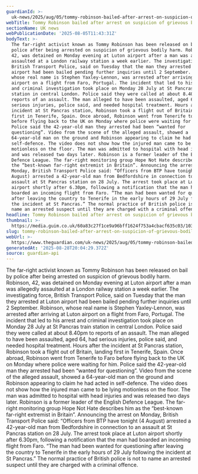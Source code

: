 ```yaml
---
guardianId: >-
  uk-news/2025/aug/05/tommy-robinson-bailed-after-arrest-on-suspicion-of-grievous-bodily-harm
webTitle: Tommy Robinson bailed after arrest on suspicion of grievous bodily harm
sectionName: UK news
webPublicationDate: '2025-08-05T11:43:31Z'
bodyText: >-
  The far-right activist known as Tommy Robinson has been released on bail by
  police after being arrested on suspicion of grievous bodily harm. Robinson,
  42, was detained on Monday evening at Luton airport after a man was allegedly
  assaulted at a London railway station a week earlier. The investigating force,
  British Transport Police, said on Tuesday that the man they arrested at Luton
  airport had been bailed pending further inquiries until 2 September. Robinson,
  whose real name is Stephen Yaxley-Lennon, was arrested after arriving at Luton
  airport on a flight from Faro, Portugal. The incident that led to his arrest
  and criminal investigation took place on Monday 28 July at St Pancras train
  station in central London. Police said they were called at about 8.40pm to
  reports of an assault. The man alleged to have been assaulted, aged 64, had
  serious injuries, police said, and needed hospital treatment. Hours after the
  incident at St Pancras station, Robinson took a flight out of Britain, landing
  first in Tenerife, Spain. Once abroad, Robinson went from Tenerife to Faro
  before flying back to the UK on Monday where police were waiting for him.
  Police said the 42-year-old man they arrested had been “wanted for
  questioning”. Video from the scene of the alleged assault, showed a
  64-year-old man on the ground and Robinson appearing to claim he had acted in
  self-defence. The video does not show how the injured man came to be lying
  motionless on the floor. The man was admitted to hospital with head injuries
  and was released two days later. Robinson is a former leader of the English
  Defence League. The far-right monitoring group Hope Not Hate describes him as
  the “best-known far-right extremist in Britain”. Announcing the arrest on
  Monday, British Transport Police said: “Officers from BTP have tonight (4
  August) arrested a 42-year-old man from Bedfordshire in connection to an
  assault at St Pancras station on 28 July. The arrest took place at Luton
  airport shortly after 6.30pm, following a notification that the man had
  boarded an incoming flight from Faro. “The man had been wanted for questioning
  after leaving the country to Tenerife in the early hours of 29 July following
  the incident at St Pancras.” The normal practice of British police is not to
  name an arrested suspect until they are charged with a criminal offence.
headline: Tommy Robinson bailed after arrest on suspicion of grievous bodily harm
thumbnail: >-
  https://media.guim.co.uk/60a83c27f1ce9a96bff1624f753a4cbacf635c03/103_0_4873_3898/500.jpg
slug: tommy-robinson-bailed-after-arrest-on-suspicion-of-grievous-bodily-harm
webUrl: >-
  https://www.theguardian.com/uk-news/2025/aug/05/tommy-robinson-bailed-after-arrest-on-suspicion-of-grievous-bodily-harm
generatedAt: '2025-08-28T20:04:29.372Z'
source: guardian-api
---
```

The far-right activist known as Tommy Robinson has been released on bail by police after being arrested on suspicion of grievous bodily harm. Robinson, 42, was detained on Monday evening at Luton airport after a man was allegedly assaulted at a London railway station a week earlier. The investigating force, British Transport Police, said on Tuesday that the man they arrested at Luton airport had been bailed pending further inquiries until 2 September. Robinson, whose real name is Stephen Yaxley-Lennon, was arrested after arriving at Luton airport on a flight from Faro, Portugal. The incident that led to his arrest and criminal investigation took place on Monday 28 July at St Pancras train station in central London. Police said they were called at about 8.40pm to reports of an assault. The man alleged to have been assaulted, aged 64, had serious injuries, police said, and needed hospital treatment. Hours after the incident at St Pancras station, Robinson took a flight out of Britain, landing first in Tenerife, Spain. Once abroad, Robinson went from Tenerife to Faro before flying back to the UK on Monday where police were waiting for him. Police said the 42-year-old man they arrested had been “wanted for questioning”. Video from the scene of the alleged assault, showed a 64-year-old man on the ground and Robinson appearing to claim he had acted in self-defence. The video does not show how the injured man came to be lying motionless on the floor. The man was admitted to hospital with head injuries and was released two days later. Robinson is a former leader of the English Defence League. The far-right monitoring group Hope Not Hate describes him as the “best-known far-right extremist in Britain”. Announcing the arrest on Monday, British Transport Police said: “Officers from BTP have tonight (4 August) arrested a 42-year-old man from Bedfordshire in connection to an assault at St Pancras station on 28 July. The arrest took place at Luton airport shortly after 6.30pm, following a notification that the man had boarded an incoming flight from Faro. “The man had been wanted for questioning after leaving the country to Tenerife in the early hours of 29 July following the incident at St Pancras.” The normal practice of British police is not to name an arrested suspect until they are charged with a criminal offence.
